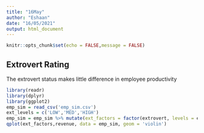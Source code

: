 ```yaml
---
title: "16May"
author: "Eshaan"
date: "16/05/2021"
output: html_document
---
```


```r
knitr::opts_chunk$set(echo = FALSE,message = FALSE)
```
## Extrovert Rating
The extrovert status makes little difference in employee productivity
```r
library(readr)
library(dplyr)
library(ggplot2)
emp_sim = read_csv('emp_sim.csv')
ext_levels = c('LOW','MED','HIGH')
emp_sim = emp_sim %>% mutate(ext_factors = factor(extrovert, levels = ext_levels))
qplot(ext_factors,revenue, data = emp_sim, geom = 'violin')
```